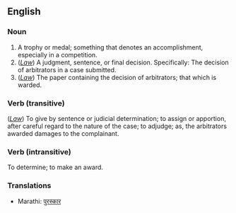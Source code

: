 ==English==

===Noun===
#A trophy or medal; something that denotes an accomplishment, especially in a competition.
#(''[[Law]]'')  A judgment, sentence, or final decision. Specifically: The decision of arbitrators in a case submitted.
#(''[[Law]]'')  The paper containing the decision of arbitrators; that which is warded.

===Verb (transitive)===
(''[[Law]]'') To give by sentence or judicial determination; to assign or apportion, after careful regard to the nature of the case; to adjudge; as, the arbitrators awarded damages to the complainant.

===Verb (intransitive)===
To determine; to make an award.

===Translations===
* Marathi: [[पुरस्कार]]
